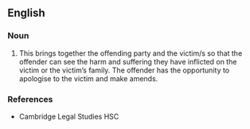 ==English==

===Noun===
{{en-noun|head=[[reintegrative]] [[shaming]]}}

# {{label|en|criminal law}} This brings together the offending party and the victim/s so that the offender can see the harm and suffering they have inflicted on the victim or the victim’s family. The offender has the opportunity to apologise to the victim and make amends.

===References===
* Cambridge Legal Studies HSC